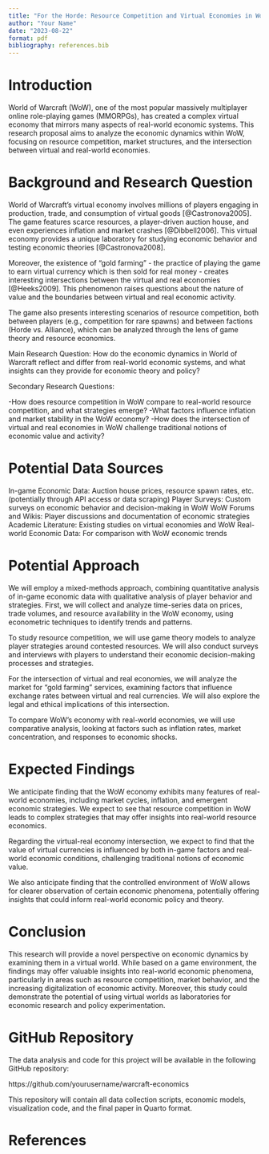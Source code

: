 ```yaml
---
title: "For the Horde: Resource Competition and Virtual Economies in World of Warcraft" 
author: "Your Name" 
date: "2023-08-22" 
format: pdf 
bibliography: references.bib
---
```


# Introduction

World of Warcraft (WoW), one of the most popular massively multiplayer online role-playing games (MMORPGs), has created a complex virtual economy that mirrors many aspects of real-world economic systems. This research proposal aims to analyze the economic dynamics within WoW, focusing on resource competition, market structures, and the intersection between virtual and real-world economies.

# Background and Research Question

World of Warcraft's virtual economy involves millions of players engaging in production, trade, and consumption of virtual goods [@Castronova2005]. The game features scarce resources, a player-driven auction house, and even experiences inflation and market crashes [@Dibbell2006]. This virtual economy provides a unique laboratory for studying economic behavior and testing economic theories [@Castronova2008].

Moreover, the existence of "gold farming" - the practice of playing the game to earn virtual currency which is then sold for real money - creates interesting intersections between the virtual and real economies [@Heeks2009]. This phenomenon raises questions about the nature of value and the boundaries between virtual and real economic activity.

The game also presents interesting scenarios of resource competition, both between players (e.g., competition for rare spawns) and between factions (Horde vs. Alliance), which can be analyzed through the lens of game theory and resource economics.

Main Research Question: How do the economic dynamics in World of Warcraft reflect and differ from real-world economic systems, and what insights can they provide for economic theory and policy?

Secondary Research Questions:

-How does resource competition in WoW compare to real-world resource competition, and what strategies emerge?
-What factors influence inflation and market stability in the WoW economy?
-How does the intersection of virtual and real economies in WoW challenge traditional notions of economic value and activity?

# Potential Data Sources

In-game Economic Data: Auction house prices, resource spawn rates, etc. (potentially through API access or data scraping)
Player Surveys: Custom surveys on economic behavior and decision-making in WoW
WoW Forums and Wikis: Player discussions and documentation of economic strategies
Academic Literature: Existing studies on virtual economies and WoW
Real-world Economic Data: For comparison with WoW economic trends

# Potential Approach

We will employ a mixed-methods approach, combining quantitative analysis of in-game economic data with qualitative analysis of player behavior and strategies. First, we will collect and analyze time-series data on prices, trade volumes, and resource availability in the WoW economy, using econometric techniques to identify trends and patterns.

To study resource competition, we will use game theory models to analyze player strategies around contested resources. We will also conduct surveys and interviews with players to understand their economic decision-making processes and strategies.

For the intersection of virtual and real economies, we will analyze the market for "gold farming" services, examining factors that influence exchange rates between virtual and real currencies. We will also explore the legal and ethical implications of this intersection.

To compare WoW's economy with real-world economies, we will use comparative analysis, looking at factors such as inflation rates, market concentration, and responses to economic shocks.

# Expected Findings

We anticipate finding that the WoW economy exhibits many features of real-world economies, including market cycles, inflation, and emergent economic strategies. We expect to see that resource competition in WoW leads to complex strategies that may offer insights into real-world resource economics.

Regarding the virtual-real economy intersection, we expect to find that the value of virtual currencies is influenced by both in-game factors and real-world economic conditions, challenging traditional notions of economic value.

We also anticipate finding that the controlled environment of WoW allows for clearer observation of certain economic phenomena, potentially offering insights that could inform real-world economic policy and theory.

# Conclusion

This research will provide a novel perspective on economic dynamics by examining them in a virtual world. While based on a game environment, the findings may offer valuable insights into real-world economic phenomena, particularly in areas such as resource competition, market behavior, and the increasing digitalization of economic activity. Moreover, this study could demonstrate the potential of using virtual worlds as laboratories for economic research and policy experimentation.

# GitHub Repository
The data analysis and code for this project will be available in the following GitHub repository:

https://github.com/yourusername/warcraft-economics

This repository will contain all data collection scripts, economic models, visualization code, and the final paper in Quarto format.

# References